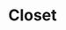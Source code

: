 ---
title: "Closet"
meta_title: "Closet craft"
description: "Craft de Closet"
rank: "s"
draft: false
name: "Closet"
recipe_img: "https://wiki.pokexgames.com/images/e/ea/Closet.png"
level: 115
craft_time: 259200
result: 1
value_npc: 1
ingredients:
  - name: "Drawing Clipboards"
    quantity: 15
    item_img: "https://wiki.pokexgames.com/images/3/36/Drawing_Clipboard.png"
    value_npc: 1
  - name: "Gear Nose"
    quantity: 1
    item_img: "https://wiki.pokexgames.com/images/6/63/Gear_Nose.png"
    value_npc: 1
  - name: "Razor Claw"
    quantity: 1
    item_img: "https://wiki.pokexgames.com/images/f/f6/Razor_Claw.png"
    value_npc: 1
  - name: "Elefish Fin"
    quantity: 4
    item_img: "https://wiki.pokexgames.com/images/1/1f/Elefish_Fin.png"
    value_npc: 1
  - name: "White Hair"
    quantity: 4
    item_img: "https://wiki.pokexgames.com/images/f/f7/White_Hair.png"
    value_npc: 1
---